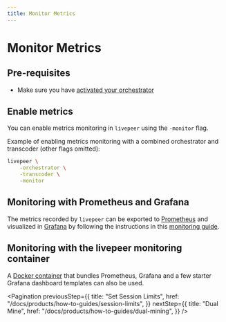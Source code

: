 ```yaml
---
title: Monitor Metrics
---
```


# Monitor Metrics

## Pre-requisites

- Make sure you have
  [activated your orchestrator](/docs/products/getting-started/activation)

## Enable metrics

You can enable metrics monitoring in `livepeer` using the `-monitor` flag.

Example of enabling metrics monitoring with a combined orchestrator and
transcoder (other flags omitted):

```bash
livepeer \
    -orchestrator \
    -transcoder \
    -monitor
```

## Monitoring with Prometheus and Grafana

The metrics recorded by `livepeer` can be exported to
[Prometheus](https://prometheus.io/) and visualized in
[Grafana](https://grafana.com/) by following the instructions in this
[monitoring guide](https://community.candlelabs.org/t/guide-transcoder-monitoring-with-prometheus-grafana/1225).

## Monitoring with the livepeer monitoring container

A
[Docker container](https://github.com/CandlePlatforms/docker-livepeer/tree/master/monitoring)
that bundles Prometheus, Grafana and a few starter Grafana dashboard templates
can also be used.

<Pagination
  previousStep={{
    title: "Set Session Limits",
    href: "/docs/products/how-to-guides/session-limits",
  }}
  nextStep={{
    title: "Dual Mine",
    href: "/docs/products/how-to-guides/dual-mining",
  }}
/>
